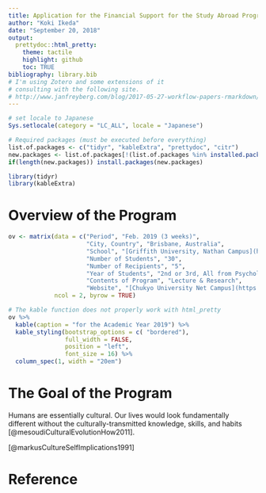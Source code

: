 ```yaml
---
title: Application for the Financial Support for the Study Abroad Program in Psychology 2019
author: "Koki Ikeda"
date: "September 20, 2018"
output:
  prettydoc::html_pretty:
    theme: tactile
    highlight: github
    toc: TRUE
bibliography: library.bib
# I'm using Zotero and some extensions of it
# consulting with the following site.
# http://www.janfreyberg.com/blog/2017-05-27-workflow-papers-rmarkdown/
---
```


```r
# set locale to Japanese
Sys.setlocale(category = "LC_ALL", locale = "Japanese")

# Required packages (must be executed before everything)
list.of.packages <- c("tidyr", "kableExtra", "prettydoc", "citr")
new.packages <- list.of.packages[!(list.of.packages %in% installed.packages()[,"Package"])]
if(length(new.packages)) install.packages(new.packages)

library(tidyr)
library(kableExtra)
```

# Overview of the Program

```r
ov <- matrix(data = c("Period", "Feb. 2019 (3 weeks)",
                      "City, Country", "Brisbane, Australia",
                      "School", "[Griffith University, Nathan Campus](https://www.griffith.edu.au/about-griffith/campuses-facilities/nathan)",
                      "Number of Students", "30",
                      "Number of Recipients", "5",
                      "Year of Students", "2nd or 3rd, All from Psychology Dept.",
                      "Contents of Program", "Lecture & Research",
                      "Website", "[Chukyo University Net Campus](https://nc.chukyo-u.ac.jp/gakubu/shinri/psychology/index.html#sec_3)"),
             ncol = 2, byrow = TRUE)

# The kable function does not properly work with html_pretty
ov %>%
  kable(caption = "for the Academic Year 2019") %>%
  kable_styling(bootstrap_options = c( "bordered"),
                full_width = FALSE,
                position = "left",
                font_size = 16) %>%
  column_spec(1, width = "20em")
```

# The Goal of the Program
Humans are essentially cultural. Our lives would look fundamentally different without the culturally-transmitted knowledge, skills, and habits [@mesoudiCulturalEvolutionHow2011].

[@markusCultureSelfImplications1991]

# Reference